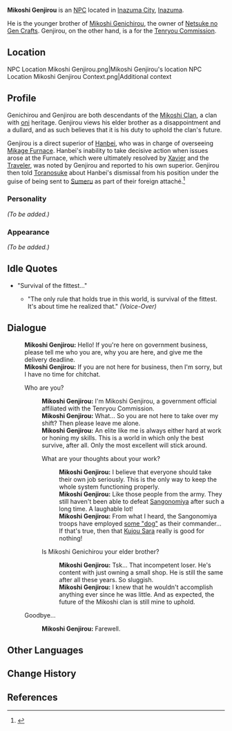 {{Meta
<!-- REMOVE THIS TEMPLATE AFTER ADDING MISSING INFO -->
|missing_NPC_profile  = yes
}}
{{Character Infobox
|type             = NPC
|image            = NPC Mikoshi Genjirou.png
|region           = Inazuma
|affiliation      = Mikoshi Clan
|affiliation2     = Tenryou Commission
|title            = Yoriki
|ancestry         = [[Mikoshi Clan]]
|sibling          = Mikoshi Genichirou
}}
'''Mikoshi Genjirou''' {{Lang|ja=御輿源次郎}} is an [[NPC]] located in [[Inazuma City]], [[Inazuma]].

He is the younger brother of [[Mikoshi Genichirou]], the owner of [[Netsuke no Gen Crafts]]. Genjirou, on the other hand, is a {{w|yoriki}} for the [[Tenryou Commission]].

==Location==
<gallery hideaddbutton="true" captionalign="center">
NPC Location Mikoshi Genjirou.png|Mikoshi Genjirou's location
NPC Location Mikoshi Genjirou Context.png|Additional context
</gallery>

==Profile==
Genichirou and Genjirou are both descendants of the [[Mikoshi Clan]], a clan with [[oni]] heritage. Genjirou views his elder brother as a disappointment and a dullard, and as such believes that it is his duty to uphold the clan's future.

Genjirou is a direct superior of [[Hanbei]], who was in charge of overseeing [[Mikage Furnace]]. Hanbei's inability to take decisive action when issues arose at the Furnace, which were ultimately resolved by [[Xavier]] and the [[Traveler]], was noted by Genjirou and reported to his own superior. Genjirou then told [[Toranosuke]] about Hanbei's dismissal from his position under the guise of being sent to [[Sumeru]] as part of their foreign attaché.<ref>{{Ref/Quest|Tatara Tales: The Last Act}}</ref>

===Personality===
''(To be added.)''

===Appearance===
''(To be added.)''

==Idle Quotes==
* "Survival of the fittest..."
**{{A|VO Mikoshi Genjirou 01.ogg}} "The only rule that holds true in this world, is survival of the fittest. It's about time he realized that." ''(Voice-Over)''

==Dialogue==
{{Dialogue start}}
:'''Mikoshi Genjirou:''' Hello! If you're here on government business, please tell me who you are, why you are here, and give me the delivery deadline.
:'''Mikoshi Genjirou:''' If you are not here for business, then I'm sorry, but I have no time for chitchat.
:{{DIcon}} Who are you?
::'''Mikoshi Genjirou:''' I'm Mikoshi Genjirou, a government official affiliated with the Tenryou Commission.
::'''Mikoshi Genjirou:''' What... So you are not here to take over my shift? Then please leave me alone.
::'''Mikoshi Genjirou:''' An elite like me is always either hard at work or honing my skills. This is a world in which only the best survive, after all. Only the most excellent will stick around.
::{{DIcon}} What are your thoughts about your work?
:::'''Mikoshi Genjirou:''' I believe that everyone should take their own job seriously. This is the only way to keep the whole system functioning properly.
:::'''Mikoshi Genjirou:''' Like those people from the army. They still haven't been able to defeat [[Watatsumi Army|Sangonomiya]] after such a long time. A laughable lot!
:::'''Mikoshi Genjirou:''' From what I heard, the Sangonomiya troops have employed [[Gorou|some "dog"]] as their commander... If that's true, then that [[Kujou Sara]] really is good for nothing!
::{{DIcon}} Is Mikoshi Genichirou your elder brother?
:::'''Mikoshi Genjirou:''' Tsk... That incompetent loser. He's content with just owning a small shop. He is still the same after all these years. So sluggish.
:::'''Mikoshi Genjirou:''' I knew that he wouldn't accomplish anything ever since he was little. And as expected, the future of the Mikoshi clan is still mine to uphold.
:{{DIcon}} Goodbye...
::'''Mikoshi Genjirou:''' Farewell.
{{Dialogue end}}

==Other Languages==
{{Other Languages|default_hidden = 1
|en      = Mikoshi Genjirou
|zhs     = 御舆源次郎
|zhs_rm  = Yùyú Yuáncìláng
|zht     = 御輿源次郎
|zht_rm  = Yùyú Yuáncìláng
|ja      = 御輿源次郎
|ja_rm   = Mikoshi Genjirou
|ko      = 미코시 겐지로
|ko_rm   = Mikoshi Genjiro
|es      = Mikoshi Genjirou
|fr      = Mikoshi Genjirou
|ru      = Микоси Гэндзиро
|th      = Mikoshi Genjirou
|vi      = Mikoshi Genjirou
|de      = Mikoshi Genjirou
|id      = Mikoshi Genjirou
|pt      = Mikoshi Genjirou
}}

==Change History==
{{Change History|2.0}}

==References==
{{Reflist}}